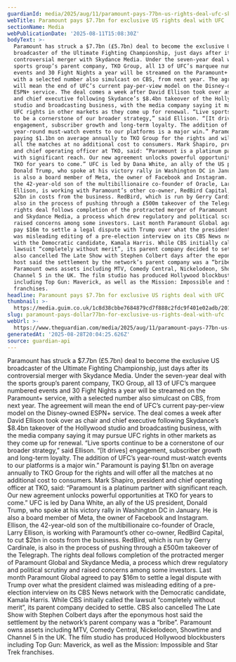 ```yaml
---
guardianId: media/2025/aug/11/paramount-pays-77bn-us-rights-deal-ufc-skydance-media
webTitle: Paramount pays $7.7bn for exclusive US rights deal with UFC
sectionName: Media
webPublicationDate: '2025-08-11T15:08:30Z'
bodyText: >-
  Paramount has struck a $7.7bn (£5.7bn) deal to become the exclusive US
  broadcaster of the Ultimate Fighting Championship, just days after its
  controversial merger with Skydance Media. Under the seven-year deal with the
  sports group’s parent company, TKO Group, all 13 of UFC’s marquee numbered
  events and 30 Fight Nights a year will be streamed on the Paramount+ service,
  with a selected number also simulcast on CBS, from next year. The agreement
  will mean the end of UFC’s current pay-per-view model on the Disney-owned
  ESPN+ service. The deal comes a week after David Ellison took over as chair
  and chief executive following Skydance’s $8.4bn takeover of the Hollywood
  studio and broadcasting business, with the media company saying it may pursue
  UFC rights in other markets as they come up for renewal. “Live sports continue
  to be a cornerstone of our broader strategy,” said Ellison. “[It drives]
  engagement, subscriber growth and long-term loyalty. The addition of UFC’s
  year-round must-watch events to our platforms is a major win.” Paramount is
  paying $1.1bn on average annually to TKO Group for the rights and will offer
  all the matches at no additional cost to consumers. Mark Shapiro, president
  and chief operating officer at TKO, said: “Paramount is a platinum partner
  with significant reach. Our new agreement unlocks powerful opportunities at
  TKO for years to come.” UFC is led by Dana White, an ally of the US president,
  Donald Trump, who spoke at his victory rally in Washington DC in January. He
  is also a board member of Meta, the owner of Facebook and Instagram. Ellison,
  the 42-year-old son of the multibillionaire co-founder of Oracle, Larry
  Ellison, is working with Paramount’s other co-owner, RedBird Capital, to cut
  $2bn in costs from the business. RedBird, which is run by Gerry Cardinale, is
  also in the process of pushing through a £500m takeover of the Telegraph. The
  rights deal follows completion of the protracted merger of Paramount Global
  and Skydance Media, a process which drew regulatory and political scrutiny and
  raised concerns among some investors. Last month Paramount Global agreed to
  pay $16m to settle a legal dispute with Trump over what the president claimed
  was misleading editing of a pre-election interview on its CBS News network
  with the Democratic candidate, Kamala Harris. While CBS initially called the
  lawsuit “completely without merit”, its parent company decided to settle. CBS
  also cancelled The Late Show with Stephen Colbert days after the eponymous
  host said the settlement by the network’s parent company was a “bribe”.
  Paramount owns assets including MTV, Comedy Central, Nickelodeon, Showtime and
  Channel 5 in the UK. The film studio has produced Hollywood blockbusters
  including Top Gun: Maverick, as well as the Mission: Impossible and Star Trek
  franchises.
headline: Paramount pays $7.7bn for exclusive US rights deal with UFC
thumbnail: >-
  https://media.guim.co.uk/1c8d38cbbe7684879cd7f888c2fdc9f401e02adb/201_0_7200_5760/500.jpg
slug: paramount-pays-dollar77bn-for-exclusive-us-rights-deal-with-ufc
webUrl: >-
  https://www.theguardian.com/media/2025/aug/11/paramount-pays-77bn-us-rights-deal-ufc-skydance-media
generatedAt: '2025-08-28T20:04:25.626Z'
source: guardian-api
---
```

Paramount has struck a $7.7bn (£5.7bn) deal to become the exclusive US broadcaster of the Ultimate Fighting Championship, just days after its controversial merger with Skydance Media. Under the seven-year deal with the sports group’s parent company, TKO Group, all 13 of UFC’s marquee numbered events and 30 Fight Nights a year will be streamed on the Paramount+ service, with a selected number also simulcast on CBS, from next year. The agreement will mean the end of UFC’s current pay-per-view model on the Disney-owned ESPN+ service. The deal comes a week after David Ellison took over as chair and chief executive following Skydance’s $8.4bn takeover of the Hollywood studio and broadcasting business, with the media company saying it may pursue UFC rights in other markets as they come up for renewal. “Live sports continue to be a cornerstone of our broader strategy,” said Ellison. “[It drives] engagement, subscriber growth and long-term loyalty. The addition of UFC’s year-round must-watch events to our platforms is a major win.” Paramount is paying $1.1bn on average annually to TKO Group for the rights and will offer all the matches at no additional cost to consumers. Mark Shapiro, president and chief operating officer at TKO, said: “Paramount is a platinum partner with significant reach. Our new agreement unlocks powerful opportunities at TKO for years to come.” UFC is led by Dana White, an ally of the US president, Donald Trump, who spoke at his victory rally in Washington DC in January. He is also a board member of Meta, the owner of Facebook and Instagram. Ellison, the 42-year-old son of the multibillionaire co-founder of Oracle, Larry Ellison, is working with Paramount’s other co-owner, RedBird Capital, to cut $2bn in costs from the business. RedBird, which is run by Gerry Cardinale, is also in the process of pushing through a £500m takeover of the Telegraph. The rights deal follows completion of the protracted merger of Paramount Global and Skydance Media, a process which drew regulatory and political scrutiny and raised concerns among some investors. Last month Paramount Global agreed to pay $16m to settle a legal dispute with Trump over what the president claimed was misleading editing of a pre-election interview on its CBS News network with the Democratic candidate, Kamala Harris. While CBS initially called the lawsuit “completely without merit”, its parent company decided to settle. CBS also cancelled The Late Show with Stephen Colbert days after the eponymous host said the settlement by the network’s parent company was a “bribe”. Paramount owns assets including MTV, Comedy Central, Nickelodeon, Showtime and Channel 5 in the UK. The film studio has produced Hollywood blockbusters including Top Gun: Maverick, as well as the Mission: Impossible and Star Trek franchises.
